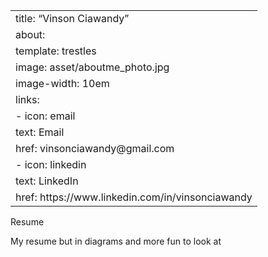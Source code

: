 
---
title: "Vinson Ciawandy"
about:
  template: trestles
  image: asset/aboutme_photo.jpg
  image-width: 10em 
  links:
    - icon: email
      text: Email
      href: vinsonciawandy@gmail.com
    - icon: linkedin
      text: LinkedIn
      href: https://www.linkedin.com/in/vinsonciawandy
---

Resume

My resume but in diagrams and more fun to look at
